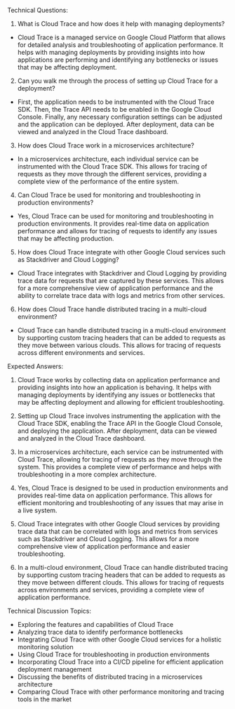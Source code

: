 

Technical Questions:
1. What is Cloud Trace and how does it help with managing deployments?
- Cloud Trace is a managed service on Google Cloud Platform that allows for detailed analysis and troubleshooting of application performance. It helps with managing deployments by providing insights into how applications are performing and identifying any bottlenecks or issues that may be affecting deployment.

2. Can you walk me through the process of setting up Cloud Trace for a deployment?
- First, the application needs to be instrumented with the Cloud Trace SDK. Then, the Trace API needs to be enabled in the Google Cloud Console. Finally, any necessary configuration settings can be adjusted and the application can be deployed. After deployment, data can be viewed and analyzed in the Cloud Trace dashboard.

3. How does Cloud Trace work in a microservices architecture?
- In a microservices architecture, each individual service can be instrumented with the Cloud Trace SDK. This allows for tracing of requests as they move through the different services, providing a complete view of the performance of the entire system.

4. Can Cloud Trace be used for monitoring and troubleshooting in production environments?
- Yes, Cloud Trace can be used for monitoring and troubleshooting in production environments. It provides real-time data on application performance and allows for tracing of requests to identify any issues that may be affecting production.

5. How does Cloud Trace integrate with other Google Cloud services such as Stackdriver and Cloud Logging?
- Cloud Trace integrates with Stackdriver and Cloud Logging by providing trace data for requests that are captured by these services. This allows for a more comprehensive view of application performance and the ability to correlate trace data with logs and metrics from other services.

6. How does Cloud Trace handle distributed tracing in a multi-cloud environment?
- Cloud Trace can handle distributed tracing in a multi-cloud environment by supporting custom tracing headers that can be added to requests as they move between various clouds. This allows for tracing of requests across different environments and services.

Expected Answers:
1. Cloud Trace works by collecting data on application performance and providing insights into how an application is behaving. It helps with managing deployments by identifying any issues or bottlenecks that may be affecting deployment and allowing for efficient troubleshooting.

2. Setting up Cloud Trace involves instrumenting the application with the Cloud Trace SDK, enabling the Trace API in the Google Cloud Console, and deploying the application. After deployment, data can be viewed and analyzed in the Cloud Trace dashboard.

3. In a microservices architecture, each service can be instrumented with Cloud Trace, allowing for tracing of requests as they move through the system. This provides a complete view of performance and helps with troubleshooting in a more complex architecture.

4. Yes, Cloud Trace is designed to be used in production environments and provides real-time data on application performance. This allows for efficient monitoring and troubleshooting of any issues that may arise in a live system.

5. Cloud Trace integrates with other Google Cloud services by providing trace data that can be correlated with logs and metrics from services such as Stackdriver and Cloud Logging. This allows for a more comprehensive view of application performance and easier troubleshooting.

6. In a multi-cloud environment, Cloud Trace can handle distributed tracing by supporting custom tracing headers that can be added to requests as they move between different clouds. This allows for tracing of requests across environments and services, providing a complete view of application performance.

Technical Discussion Topics:
- Exploring the features and capabilities of Cloud Trace
- Analyzing trace data to identify performance bottlenecks
- Integrating Cloud Trace with other Google Cloud services for a holistic monitoring solution
- Using Cloud Trace for troubleshooting in production environments
- Incorporating Cloud Trace into a CI/CD pipeline for efficient application deployment management
- Discussing the benefits of distributed tracing in a microservices architecture
- Comparing Cloud Trace with other performance monitoring and tracing tools in the market